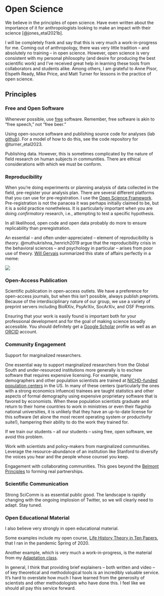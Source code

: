 # Open Science {#sec-open-sci}

We believe in the principles of open science. Have even written about the importance of it for anthropologists looking to make an impact with their science [@jones_etal2021b].

I will be completely frank and say that this is very much a work-in-progress for me. Coming out of anthropology, there was very little tradition -- and absolutely no training -- in open science. However, open science is very consistent with my personal philosophy (and desire for producing the best scientific work) and I've received great help in learning these tools from collaborators and students alike. Among others, I am grateful to Anne Pisor, Elspeth Ready, Mike Price, and Matt Turner for lessons in the practice of open science.

## Principles

### Free and Open Software

Whenever possible, use [free](https://www.gnu.org/philosophy/free-sw.html) software. Remember, free software is akin to "free speech," not "free beer."

Using open-source software and publishing source code for analyses (lab [github](https://github.com/eehh-stanford)). For a model of how to do this, see the code repository for @turner_etal2023.

Publishing data. However, this is sometimes complicated by the nature of field research on human subjects in communities. There are ethical considerations with which we must be conform.

### Reproducibility

When you're doing experiments or planning analysis of data collected in the field, pre-register your analysis plan. There are several different platforms that you can use for pre-registration. I use the [Open Science Framework](https://osf.io/). Pre-registration is not the panacea it was perhaps initially claimed to be, but it is a solid practice nonetheless. It is particularly important when you are doing *confirmatory* research, i.e., attempting to test a specific hypothesis. 

In all likelihood, open code and open data probably do more to ensure replicability than preregistration.

An essential -- and often under-appreciated -- element of reproducibility is *theory*. @muthukrishna_henrich2019 argue that the reproducibility crisis in the behavioral sciences -- and psychology in particular -- arises from poor use of theory. [Will Gervais](http://willgervais.com/) summarized this state of affairs perfectly in a meme:

![](/images/theory_and_replicability.jpg)

### Open-Access Publication

Scientific publication in open-access outlets. We have a preference for open-access journals, but when this isn't possible, always publish preprints. Because of the interdisciplinary nature of our group, we use a variety of preprint servers including BioRXiv, PsyArXiv, SocArXiv, and OSF Preprints.

Ensuring that your work is easily found is important both for your professional development and for the goal of making science broadly accessible. You should definitely get a [Google Scholar](https://scholar.google.com) profile as well as an [ORCID](https://orcid.org/) account.

### Community Engagement

Support for marginalized researchers. 

One essential way to support marginalized researchers from the Global South and under-resourced institutions more generally is to eschew software that requires expensive licensing. For example, many demographers and other population scientists are trained at [NICHD-funded population centers](https://popresearchcenters.org/about/) in the US. In many of these centers (particularly the ones with a strong economics infuence) trainees are taught statistics and other aspects of formal demography using expensive proprietary software that is favored by economists. When these population scientists graduate and return to their home countries to work in ministries or even their flagship national universities, it is unlikely that they have an up-to-date license for this software (let alone the most recent operating system or productivity suite!), hampering their ability to do the work they trained for.

If we train our students -- all our students -- using free, open software, we avoid this problem.

Work with scientists and policy-makers from marginalized communities. Leverage the resource-abundance of an institution like Stanford to diversify the voices you hear and the people whose counsel you keep. 

Engagement with collaborating communities. This goes beyond the [Belmont Principles](https://www.hhs.gov/ohrp/regulations-and-policy/belmont-report/read-the-belmont-report/index.html) to forming real partnerships.

### Scientific Communication

Strong SciComm is as essential public good. The landscape is rapidly changing with the ongoing implosion of Twitter, so we will clearly need to adapt. Stay tuned.

### Open Educational Material

I also believe very strongly in open educational material.

Some examples include my open course, [Life History Theory in Ten Papers](https://eehh-stanford.github.io/life_history_in_ten_papers/), that I ran in the pandemic Spring of 2020.

Another example, which is very much a work-in-progress, is the material from my [Adaptation class](https://github.com/eehh-stanford/adaptation-class).

In general, I think that providing brief explainers -- both written and video -- of key theoretical and methodological tools is an incredibly valuable service. It's hard to overstate how much I have learned from the generosity of scientists and other methodologists who have done this. I feel like we should all pay this service forward.
